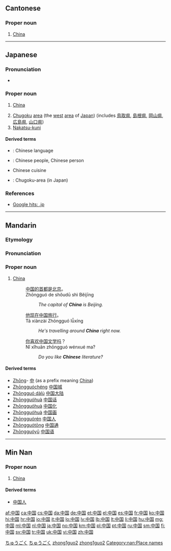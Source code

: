 ==Cantonese==
{{zh-hanzi-box|[[中]][[国]]|[[中國]]}}

===Proper noun===
{{yue-proper noun|s|jyut=zung1 gwok3|tra=中國|sim=中国|rs=丨03}}

# [[China]]

----

==Japanese==
{{ja-kanjitab|ちゅう|こく|k2=ごく|r=y|yomi=on}}

===Pronunciation===
* {{audio|Ja-Chugoku.ogg|中国}}

===Proper noun===
{{ja-pos|ちゅうごく|proper|kyu=中國}}

# {{context|country|lang=ja}} [[China]]
# [[Chugoku]] [[area]] (the [[west]] [[area]] of [[Japan]]) (includes [[鳥取県]], [[島根県]], [[岡山県]], [[広島県]], [[山口県]])
# [[Nakatsu-kuni]]

====Derived terms====
* {{l|ja|中国語|tr=Chūgoku-go|sc=Jpan}}: Chinese language
* {{l|ja|中国人|tr=Chūgoku-jin|sc=Jpan}}: Chinese people, Chinese person
* {{l|ja|中国料理|tr=Chūgokuryōri|sc=Jpan}} Chinese cuisine
* {{l|ja|中国地方|tr=Chūgoku-chihō}}: Chugoku-area (in Japan)

===References===
* [http://www.google.co.jp/search?as_q=&num=10&hl=ja&btnG=Google+%E6%A4%9C%E7%B4%A2&as_epq=%E4%B8%AD%E5%9B%BD&as_oq=&as_eq=&lr=&as_ft=i&as_filetype=&as_qdr=all&as_occt=any&as_dt=i&as_sitesearch=.jp&as_rights= Google hits: .jp]

[[Category:ja:Countries|ちゅうごく]]
[[Category:ja:Place names|ちゅうごく]]

----

==Mandarin==
{{zh-hanzi-box|[[中]][[国]]|[[中國]]}}

===Etymology===
{{zh-compound|中|國|center, central|country, kingdom}}

===Pronunciation===
{{Pinyin-IPA|zhōngguó}}

===Proper noun===
{{cmn-proper noun|s|pin=Zhōngguó|pint=zhong1guo2|tra=中國|sim=中国|rs=丨03}}

# [[China]]
#: [[中国]][[的]][[首都]][[是]][[北京]]。
#: Zhōngguó de shǒudū shì Běijīng
#:: ''The capital of '''China''' is Beijing.''
#: [[他]][[现在]][[中国]][[旅行]]。
#: Tā xiànzài Zhōngguó lǚxíng
#:: ''He's travelling around '''China''' right now.''
#: [[你]][[喜欢]][[中国]][[文学]][[吗]]？
#: Nǐ xǐhuān zhōngguó wénxué ma?
#:: ''Do you like '''Chinese''' literature?''

====Derived terms====
* [[Zhōng]]- [[中]] (as a prefix meaning [[China]])
* [[Zhōngguóchéng]] [[中国城]]
* [[Zhōngguó dàlù]] [[中国大陆]]
* [[Zhōngguóhuà]] [[中国话]]
* [[Zhōngguóhuà]] [[中国化]]
* [[Zhōngguóhuà]] [[中国画]]
* [[Zhōngguórén]] [[中国人]]
* [[Zhōngguótōng]] [[中国通]]
* [[Zhōngguóyǔ]] [[中国语]]

[[Category:cmn:Countries|zhong1guo2]]

----

==Min Nan==
{{zh-hanzi-box|[[中]][[国]]|[[中國]]}}

===Proper noun===
{{nan-proper noun|s|poj=Tiong-kok|pojt=tiong1kok4|tra=中國|sim=中国|rs=丨03}}

# [[China]]

====Derived terms====
* [[中国人]]

[[Category:nan:Countries|zhong1guo2]]
[[Category:nan:Place names]]

[[af:中国]]
[[ca:中国]]
[[cs:中国]]
[[da:中国]]
[[de:中国]]
[[et:中国]]
[[el:中国]]
[[es:中国]]
[[fr:中国]]
[[ko:中国]]
[[hi:中国]]
[[hr:中国]]
[[io:中国]]
[[it:中国]]
[[lo:中国]]
[[lv:中国]]
[[lb:中国]]
[[lt:中国]]
[[li:中国]]
[[hu:中国]]
[[mg:中国]]
[[ml:中国]]
[[nl:中国]]
[[ja:中国]]
[[no:中国]]
[[km:中国]]
[[pl:中国]]
[[pt:中国]]
[[ru:中国]]
[[sm:中国]]
[[fi:中国]]
[[sv:中国]]
[[tr:中国]]
[[uk:中国]]
[[vi:中国]]
[[zh:中国]]